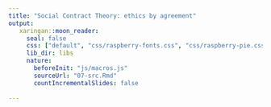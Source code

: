 ```yaml
---
title: "Social Contract Theory: ethics by agreement"
output:
   xaringan::moon_reader:
     seal: false
     css: ["default", "css/raspberry-fonts.css", "css/raspberry-pie.css"]
     lib_dir: libs
     nature:
       beforeInit: "js/macros.js"
       sourceUrl: "07-src.Rmd"
       countIncrementalSlides: false
     
---
```

